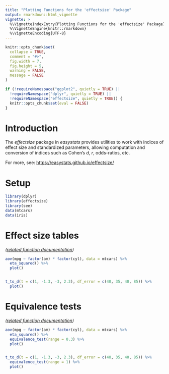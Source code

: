 ```yaml
---
title: "Plotting Functions for the 'effectsize' Package"
output: rmarkdown::html_vignette
vignette: >
  %\VignetteIndexEntry{Plotting Functions for the 'effectsize' Package}
  %\VignetteEngine{knitr::rmarkdown}
  %\VignetteEncoding{UTF-8}
---
```


```r
knitr::opts_chunk$set(
  collapse = TRUE,
  comment = "#>",
  fig.width = 7,
  fig.height = 5,
  warning = FALSE,
  message = FALSE
)

if (!requireNamespace("ggplot2", quietly = TRUE) ||
  !requireNamespace("dplyr", quietly = TRUE) ||
  !requireNamespace("effectsize", quietly = TRUE)) {
  knitr::opts_chunk$set(eval = FALSE)
}
```

# Introduction

The *effectsize* package in *easystats* provides utilities to work with indices of effect size and standardized parameters, allowing computation and conversion of indices such as Cohen’s *d*, *r*, odds-ratios, etc.

For more, see: <https://easystats.github.io/effectsize/>

# Setup

```r
library(dplyr)
library(effectsize)
library(see)
data(mtcars)
data(iris)
```

# Effect size tables

_([related function documentation](https://easystats.github.io/effectsize/reference/eta_squared.html))_

```r
aov(mpg ~ factor(am) * factor(cyl), data = mtcars) %>%
  eta_squared() %>%
  plot()


t_to_d(t = c(1, -1.3, -3, 2.3), df_error = c(40, 35, 40, 85)) %>%
  plot()
```

# Equivalence tests

_([related function documentation](https://easystats.github.io/effectsize/reference/equivalence_test.effectsize_table.html))_

```r
aov(mpg ~ factor(am) * factor(cyl), data = mtcars) %>%
  eta_squared() %>%
  equivalence_test(range = 0.3) %>%
  plot()


t_to_d(t = c(1, -1.3, -3, 2.3), df_error = c(40, 35, 40, 85)) %>%
  equivalence_test(range = 1) %>%
  plot()
```
